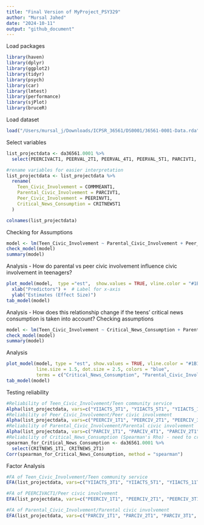 ```yaml
---
title: "Final Version of MyProject_PSY329"
author: "Mursal Jahed"
date: "2024-10-11"
output: "github_document"
---
```

Load packages
```r
library(haven)
library(dplyr)
library(ggplot2)
library(tidyr) 
library(psych)
library(car)
library(lmtest)
library(performance)
library(sjPlot)
library(bruceR)
```

Load dataset
```r
load("/Users/mursal_j/Downloads/ICPSR_36561/DS0001/36561-0001-Data.rda")
```

Select variables
```r
list_projectdata <- da36561.0001 %>% 
  select(PEERCIVACT1, PEERVAL_2T1, PEERVAL_4T1, PEERVAL_5T1, PARCIVT1, PARCIV_1T1, PARCIV_4T1, PARCIV_2T1, PARCIV_3T1, COMMMEANT1, YIIACTS_3T1, YIIACTS_5T1, YIIACTS_11T1, YIIACTS_13T1, YIIACTS_15T1, PEERINVT1, PEERCIV_1T1, PEERCIV_2T1, PEERCIV_3T1, GENDERT1, GRADET1, CRITNEWST1, CRITNEWS_1T1, CRITNEWS_2T1)

#rename variables for easier interpretation
list_projectdata <- list_projectdata %>%
  rename(
    Teen_Civic_Involvement = COMMMEANT1,
    Parental_Civic_Involvement = PARCIVT1,
    Peer_Civic_Involvement = PEERINVT1,
    Critical_News_Consumption = CRITNEWST1
  )

colnames(list_projectdata)

```

Checking for Assumptions
```r
model <- lm(Teen_Civic_Involvement ~ Parental_Civic_Involvement + Peer_Civic_Involvement, data = list_projectdata)
check_model(model)
summary(model)
```
Analysis - How do parental vs peer civic involvement influence civic involvement in teenagers?
```r
plot_model(model,  type ="est",  show.values = TRUE, vline.color = "#1B191999", line.size = 1.5, dot.size = 2.5, colors = "blue")+ggtitle("Effect of Parental and Peer Civic Involvement on Teen Civic Involvement") +
  xlab("Predictors") +  # Label for x-axis
  ylab("Estimates (Effect Size)")
tab_model(model)

```

Analysis - How does this relationship change if the teens' critical news consumption is taken into account?
Checking assumptions
```r
model <- lm(Teen_Civic_Involvement ~ Critical_News_Consumption + Parental_Civic_Involvement + Peer_Civic_Involvement, data = list_projectdata)
check_model(model)
summary(model)
```
Analysis
```r
plot_model(model, type = "est", show.values = TRUE, vline.color = "#1B191999", 
           line.size = 1.5, dot.size = 2.5, colors = "blue", 
           terms = c("Critical_News_Consumption", "Parental_Civic_Involvement", "Peer_Civic_Involvement"))
tab_model(model)
```

Testing reliability
```r
#Reliability of Teen_Civic_Involvement/Teen community service
Alpha(list_projectdata, vars=c("YIIACTS_3T1", "YIIACTS_5T1", "YIIACTS_11T1", "YIIACTS_13T1", "YIIACTS_15T1"))
#Reliability of Peer_Civic_Involvement/Peer civic involvement
Alpha(list_projectdata, vars=c("PEERCIV_1T1", "PEERCIV_2T1", "PEERCIV_3T1"))
#Reliability of Parental_Civic_Involvement/Parental civic involvement
Alpha(list_projectdata, vars=c("PARCIV_1T1", "PARCIV_4T1", "PARCIV_2T1", "PARCIV_3T1"))
#Reliability of Critical_News_Consumption (Spearman's Rho) - need to create a data set and only select those two
spearman_for_Critical_News_Consumption <- da36561.0001 %>% 
  select(CRITNEWS_1T1, CRITNEWS_2T1)
Corr(spearman_for_Critical_News_Consumption, method = "spearman")
```
Factor Analysis
```r
#FA of Teen_Civic_Involvement/Teen community service
EFA(list_projectdata, vars=c("YIIACTS_3T1", "YIIACTS_5T1", "YIIACTS_11T1", "YIIACTS_13T1", "YIIACTS_15T1"), method = "pa", plot.scree = TRUE, nfactors = c("parallel"))
```

```r
#FA of PEERCIVACT1/Peer civic involvement
EFA(list_projectdata, vars=c("PEERCIV_1T1", "PEERCIV_2T1", "PEERCIV_3T1"), method = "pa", plot.scree = TRUE, nfactors = c("parallel"))

```

```r
#FA of Parental_Civic_Involvement/Parental civic involvement
EFA(list_projectdata, vars=c("PARCIV_1T1", "PARCIV_2T1", "PARCIV_3T1", "PARCIV_4T1"), method = "pa", plot.scree = TRUE, nfactors = c("parallel"))
```

